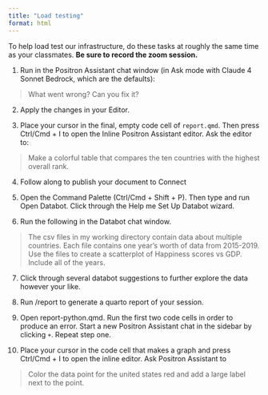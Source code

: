 ```yaml
---
title: "Load testing"
format: html
---
```


To help load test our infrastructure, do these tasks at roughly the same time as your classmates. **Be sure to record the zoom session.**

1. Run in the Positron Assistant chat window (in Ask mode with Claude 4 Sonnet Bedrock, which are the defaults):

> What went wrong? Can you fix it?

2. Apply the changes in your Editor.

3. Place your cursor in the final, empty code cell of `report.qmd`. Then press Ctrl/Cmd + I to open the Inline Positron Assistant editor. Ask the editor to:

> Make a colorful table that compares the ten countries with the highest overall rank.

4. Follow along to publish your document to Connect

5. Open the Command Palette (Ctrl/Cmd + Shift + P). Then type and run Open Databot. Click through the Help me Set Up Databot wizard.

6. Run the following in the Databot chat window.

> The csv files in my working directory contain data about multiple countries. Each file contains one year's worth of data from 2015-2019. Use the files to create a scatterplot of Happiness scores vs GDP. Include all of the years.

7. Click through several databot suggestions to further explore the data however your like.

8. Run /report to generate a quarto report of your session.

9. Open report-python.qmd. Run the first two code cells in order to produce an error. Start a new Positron Assistant chat in the sidebar by clicking `+`. Repeat step one.

10. Place your cursor in the code cell that makes a graph and press Ctrl/Cmd + I to open the inline editor. Ask Positron Assistant to

> Color the data point for the united states red and add a large label next to the point.
